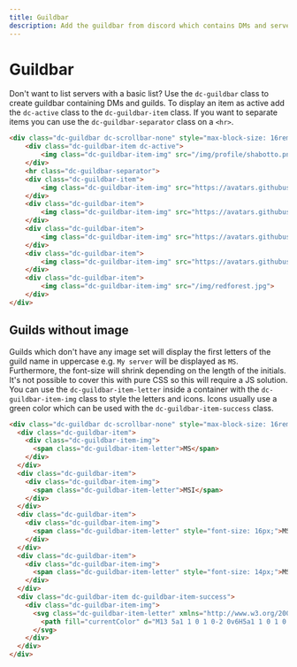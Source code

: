 ```yaml
---
title: Guildbar
description: Add the guildbar from discord which contains DMs and servers.
---
```



# Guildbar

Don't want to list servers with a basic list? Use the `dc-guildbar` class to create guildbar containing DMs and guilds. To
display an item as active add the `dc-active` class to the `dc-guildbar-item` class. If you want to separate items you
can use the `dc-guildbar-separator` class on a `<hr>`.

<CodePreview>
  <GuildbarExample/>
</CodePreview>

```html
<div class="dc-guildbar dc-scrollbar-none" style="max-block-size: 16rem;">
    <div class="dc-guildbar-item dc-active">
        <img class="dc-guildbar-item-img" src="/img/profile/shabotto.png">
    </div>
    <hr class="dc-guildbar-separator">
    <div class="dc-guildbar-item">
        <img class="dc-guildbar-item-img" src="https://avatars.githubusercontent.com/u/62764562?v=4">
    </div>
    <div class="dc-guildbar-item">
        <img class="dc-guildbar-item-img" src="https://avatars.githubusercontent.com/u/150550776?v=4">
    </div>
    <div class="dc-guildbar-item">
        <img class="dc-guildbar-item-img" src="https://avatars.githubusercontent.com/u/63116530?v=4">
    </div>
    <div class="dc-guildbar-item">
        <img class="dc-guildbar-item-img" src="https://avatars.githubusercontent.com/u/132844639?v=4">
    </div>
    <div class="dc-guildbar-item">
        <img class="dc-guildbar-item-img" src="/img/redforest.jpg">
    </div>
</div>
```

## Guilds without image

Guilds which don't have any image set will display the first letters of the guild name in uppercase e.g. `My server`
will be displayed as `MS`. Furthermore, the font-size will shrink depending on the length of the initials. It's not
possible to cover this with pure CSS so this will require a JS solution. You can use the `dc-guildbar-item-letter` inside
a container with the `dc-guildbar-item-img` class to style the letters and icons. Icons usually use a green color which
can be used with the `dc-guildbar-item-success` class.

<CodePreview>
  <GuildbarLetterExample />
</CodePreview>

```html
<div class="dc-guildbar dc-scrollbar-none" style="max-block-size: 16rem;">
  <div class="dc-guildbar-item">
    <div class="dc-guildbar-item-img">
      <span class="dc-guildbar-item-letter">MS</span>
    </div>
  </div>
  <div class="dc-guildbar-item">
    <div class="dc-guildbar-item-img">
      <span class="dc-guildbar-item-letter">MSI</span>
    </div>
  </div>
  <div class="dc-guildbar-item">
    <div class="dc-guildbar-item-img">
      <span class="dc-guildbar-item-letter" style="font-size: 16px;">MSIT</span>
    </div>
  </div>
  <div class="dc-guildbar-item">
    <div class="dc-guildbar-item-img">
      <span class="dc-guildbar-item-letter" style="font-size: 14px;">MSITL</span>
    </div>
  </div>
  <div class="dc-guildbar-item dc-guildbar-item-success">
    <div class="dc-guildbar-item-img">
      <svg class="dc-guildbar-item-letter" xmlns="http://www.w3.org/2000/svg" width="24" height="24" viewBox="0 0 24 24">
        <path fill="currentColor" d="M13 5a1 1 0 1 0-2 0v6H5a1 1 0 1 0 0 2h6v6a1 1 0 1 0 2 0v-6h6a1 1 0 1 0 0-2h-6V5Z"></path>
      </svg>
    </div>
  </div>
</div>
```
